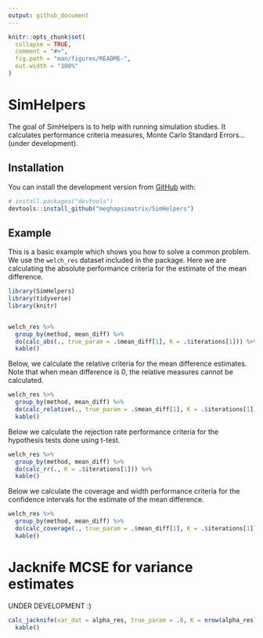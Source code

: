 ```yaml
---
output: github_document
---
```


<!-- README.md is generated from README.Rmd. Please edit that file -->

```r
knitr::opts_chunk$set(
  collapse = TRUE,
  comment = "#>",
  fig.path = "man/figures/README-",
  out.width = "100%"
)
```

# SimHelpers

<!-- badges: start -->
<!-- badges: end -->

The goal of SimHelpers is to help with running simulation studies. It calculates performance criteria measures, Monte Carlo Standard Errors...(under development).

## Installation

You can install the development version from [GitHub](https://github.com/) with:

``` r
# install.packages("devtools")
devtools::install_github("meghapsimatrix/SimHelpers")
```
## Example

This is a basic example which shows you how to solve a common problem. We use the `welch_res` dataset included in the package. Here we are calculating the absolute performance criteria for the estimate of the mean difference. 


```r
library(SimHelpers)
library(tidyverse)
library(knitr)


welch_res %>%
  group_by(method, mean_diff) %>%
  do(calc_abs(., true_param = .$mean_diff[1], K = .$iterations[1])) %>%
  kable()
```

Below, we calculate the relative criteria for the mean difference estimates. Note that when mean difference is 0, the relative measures cannot be calculated. 

```r
welch_res %>%
  group_by(method, mean_diff) %>%
  do(calc_relative(., true_param = .$mean_diff[1], K = .$iterations[1])) %>%
  kable()

```


Below we calculate the rejection rate performance criteria for the hypothesis tests done using t-test.  

```r
welch_res %>%
  group_by(method, mean_diff) %>%
  do(calc_rr(., K = .$iterations[1])) %>%
  kable()
```


Below we calculate the coverage and width performance criteria for the confidence intervals for the estimate of the mean difference.

```r
welch_res %>%
  group_by(method, mean_diff) %>%
  do(calc_coverage(., true_param = .$mean_diff[1], K = .$iterations[1])) %>%
  kable()
```


# Jacknife MCSE for variance estimates

UNDER DEVELOPMENT :) 

```r
calc_jacknife(var_dat = alpha_res, true_param = .8, K = nrow(alpha_res)) %>%
  kable()
```

